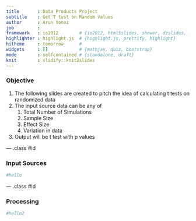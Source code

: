 ```yaml
---
title       : Data Products Project
subtitle    : Get T test on Random values
author      : Arun Vonoz
job         : 
framework   : io2012        # {io2012, html5slides, shower, dzslides, ...}
highlighter : highlight.js  # {highlight.js, prettify, highlight}
hitheme     : tomorrow      # 
widgets     : []            # {mathjax, quiz, bootstrap}
mode        : selfcontained # {standalone, draft}
knit        : slidify::knit2slides
---
```


### Objective

1. The following slides are created to pitch the idea of calculating t tests on randomized data
2. The input source data can be any of 
      1. Total Number of Simulations
      2. Sample Size
      3. Effect Size
      4. Variation in data
3. Output will be t test with p values

--- .class #id 

### Input Sources

```r
#hello

```

--- .class #id 

### Processing

```r
#hello2

```

